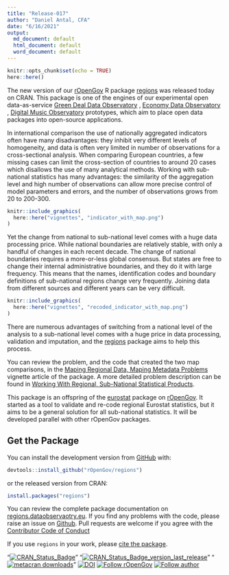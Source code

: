 ```yaml
---
title: "Release-017"
author: "Daniel Antal, CFA"
date: "6/16/2021"
output:
  md_document: default
  html_document: default
  word_document: default
---
```


```r
knitr::opts_chunk$set(echo = TRUE)
here::here()
```

The new version of our [rOpenGov](https://ropengov.org/) R package [regions](https://regions.dataobservatory.eu/) was released today on CRAN. This package is one of the engines of our experimental open data-as-service  [Green Deal Data Observatory](https://greendeal.dataobservatory.eu/) ,  [Economy Data Observatory](https://economy.dataobservatory.eu/) ,  [Digital Music Observatory](https://music.dataobservatory.eu/) prototypes, which aim to place open data packages into open-source applications. 


In international comparison the use of nationally aggregated indicators often have many disadvantages: they inhibit very different levels of homogeneity, and data is often very limited in number of observations for a cross-sectional analysis. When comparing European countries, a few missing cases can limit the cross-section of countries to around 20 cases which disallows the use of many analytical methods.  Working with sub-national statistics has many advantages: the similarity of the aggregation level and high number of observations can allow more precise control of model parameters and errors, and the number of observations grows from 20 to 200-300.

```r
knitr::include_graphics(
  here::here("vignettes", "indicator_with_map.png")
)
```

Yet the change from national to sub-national level comes with a huge data processing price. While national boundaries are relatively stable, with only a handful of changes in each recent decade. The change of national boundaries requires a more-or-less global consensus. But states are free to change their internal administrative boundaries, and they do it with large frequency. This means that the names, identification codes and boundary definitions of sub-national regions change very frequently. Joining data from different sources and different years can be very difficult.

```r

knitr::include_graphics(
  here::here("vignettes", "recoded_indicator_with_map.png")
)
```

There are numerous advantages of switching from a national level of the analysis to a sub-national level comes with a huge price in data processing, validation and imputation, and the [regions](https://regions.dataobservatory.eu/) package aims to help this process. 

You can review the problem, and the code that created the two map comparisons, in the [Maping Regional Data, Maping Metadata Problems](https://regions.dataobservatory.eu/articles/maping.html) vignette article of the package.  A more detailed problem description can be found in [Working With Regional, Sub-National Statistical Products](https://regions.dataobservatory.eu/articles/Regional_stats.html).

This package is an offspring of the [eurostat](https://ropengov.github.io/eurostat/) package on [rOpenGov](https://ropengov.github.io/). It started as a tool to validate and re-code regional Eurostat statistics, but it aims to be a general solution for all sub-national statistics. It will be developed parallel with other rOpenGov packages.

## Get the Package  


You can install the development version from [GitHub](https://github.com/) with:

```r
devtools::install_github("rOpenGov/regions")
```

or the released version from CRAN:

```r
install.packages("regions")
```

You can review the complete package documentation on  [regions.dataobservaotry.eu](https://regions.dataobservatory.eu/). If you find any problems with the code, please raise an issue on [Github](https://github.com/rOpenGov/regions). Pull requests are welcome if you agree with the [Contributor Code of Conduct](https://contributor-covenant.org/version/2/0/CODE_OF_CONDUCT.html)

If you use `regions` in your work, please [cite the package](https://doi.org/10.5281/zenodo.4965909).

"[![CRAN_Status_Badge](https://www.r-pkg.org/badges/version/regions)](https://cran.r-project.org/package=regions)"
"[![CRAN_Status_Badge_version_last_release](https://www.r-pkg.org/badges/version-last-release/regions)](https://cran.r-project.org/package=regions)"
"[![metacran downloads](https://cranlogs.r-pkg.org/badges/regions)](https://cran.r-project.org/package=regions)"
[![DOI](https://zenodo.org/badge/DOI/10.5281/zenodo.4965909.svg)](http://doi.org/10.5281/zenodo.4965909)
[![Follow rOpenGov](https://img.shields.io/twitter/follow/ropengov.svg?style=social)](https://twitter.com/intent/follow?screen_name=ropengov) 
[![Follow author](https://img.shields.io/twitter/follow/antaldaniel.svg?style=social)](https://twitter.com/intent/follow?screen_name=antaldaniel)
